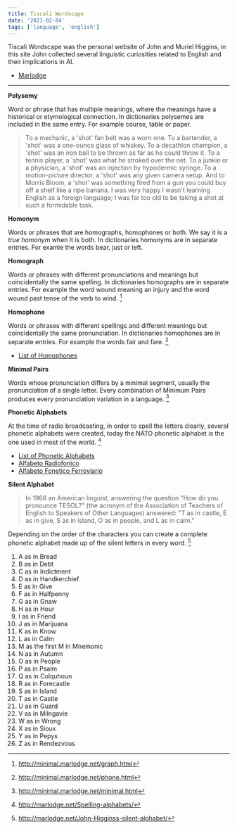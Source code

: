 ```yaml
---
title: Tiscali Wordscape
date: '2021-02-04'
tags: ['language', 'english']
---
```


Tiscali Wordscape was the personal website of John and Muriel Higgins, in this site John collected several linguistic curiosities related to English and their implications in AI.

* [Marlodge](http://marlodge.net/)

***

**Polysemy**

Word or phrase that has multiple meanings, where the meanings have a historical or etymological connection. In dictionaries polysemes are included in the same entry. For example course, table or paper.

> To a mechanic, a 'shot' fan belt was a worn one. To a bartender, a 'shot' was a one-ounce glass of whiskey. To a decathlon champion, a 'shot' was an iron ball to be thrown as far as he could throw it. To a tennis player, a 'shot' was what he stroked over the net. To a junkie or a physician, a 'shot' was an injection by hypodermic syringe. To a motion-picture director, a 'shot' was any given camera setup. And to Morris Bloom, a 'shot' was something fired from a gun you could buy off a shelf like a ripe banana. I was very happy I wasn't learning English as a foreign language; I was far too old to be taking a shot at such a formidable task.

**Homonym**

Words or phrases that are homographs, homophones or both. We say it is a *true homonym* when it is both. In dictionaries homonyms are in separate entries. For examle the words bear, just or left.

**Homograph**

Words or phrases with different pronunciations and meanings but coincidentally the same spelling. In dictionaries homographs are in separate entries. For example the word wound meaning an injury and the word wound past tense of the verb to wind. [^1]

**Homophone**

Words or phrases with different spellings and different meanings but coincidentally the same pronunciation. In dictionaries homophones are in separate entries. For example the words fair and fare. [^2]

* [List of Homophones](https://www.homophone.com/)

**Minimal Pairs**

Words whose pronunciation differs by a minimal segment, usually the pronunciation of a single letter. Every combination of Minimum Pairs produces every pronunciation variation in a language. [^3]

**Phonetic Alphabets**

At the time of radio broadcasting, in order to spell the letters clearly, several phonetic alphabets were created, today the NATO phonetic alphabet is the one used in most of the world. [^4]

* [List of Phonetic Alphabets](http://www.bckelk.ukfsn.org/menu.html)
* [Alfabeto Radiofonico](https://es.wikipedia.org/wiki/Alfabeto_radiof%C3%B3nico)
* [Alfabeto Fonetico Ferroviario](https://es.wikipedia.org/wiki/Alfabeto_fon%C3%A9tico_del_ferrocarril)

**Silent Alphabet**

> In 1968 an American linguist, answering the question "How do you pronounce TESOL?" (the acronym of the Association of Teachers of English to Speakers of Other Languages) answered: "T as in castle, E as in give, S as in island, O as in people, and L as in calm." 

Depending on the order of the characters you can create a complete phonetic alphabet made up of the silent letters in every word. [^5]

1. A as in Bread
2. B as in Debt
3. C as in Indictment
4. D as in Handkerchief
5. E as in Give
6. F as in Halfpenny
7. G as in Gnaw
8. H as in Hour
9. I as in Friend
10. J as in Marijuana
11. K as in Know
12. L as in Calm
13. M as the first M in Mnemonic
14. N as in Autumn
15. O as in People
16. P as in Psalm
17. Q as in Colquhoun
18. R as in Forecastle
19. S as in Island
20. T as in Castle
21. U as in Guard
22. V as in Milngavie
23. W as in Wrong
24. X as in Sioux
25. Y as in Pepys
26. Z as in Rendezvous

[^1]: http://minimal.marlodge.net/graph.html
[^2]: http://minimal.marlodge.net/phone.html
[^3]: http://minimal.marlodge.net/minimal.html
[^4]: http://marlodge.net/Spelling-alphabets/
[^5]: http://marlodge.net/John-Higginss-silent-alphabet/